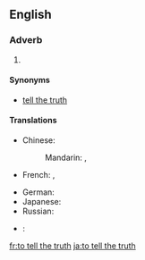 ==English==

===Adverb===
{{infl|en|adverb|head=to [[tell]] [[the]] [[truth]]}}

# {{idiom}} {{non-gloss definition|An attestation to the truthfulness and frankness of an associated statement}}

====Synonyms====
* {{sense|attestation}} [[tell the truth]]

====Translations====
{{trans-top|attestation of truthfulness and frankness}}
* Chinese:
*: Mandarin: {{t|zh|老實說|sc=Hani}},  {{t|zh|老实说|tr=lǎoshishuō|sc=Hani}}
* French: {{t|fr|à vrai dire}}, {{t|fr|à dire vrai}}
{{trans-mid}}
* German: {{t|de|um die Wahrheit zu sagen}}
* Japanese: {{t|ja|実を言えば|tr=じつをいえば, jitsu-o ieba|sc=Jpan}}
* Russian: {{t|ru|по правде говоря|tr=po právde govorjá|sc=Cyrl}}
{{trans-bottom}}

{{checktrans-top}}
* {{ttbc|Esperanto}}: {{t-|eo|verdire|xs=Esperanto}}
{{trans-mid}}
{{trans-bottom}}

[[fr:to tell the truth]]
[[ja:to tell the truth]]